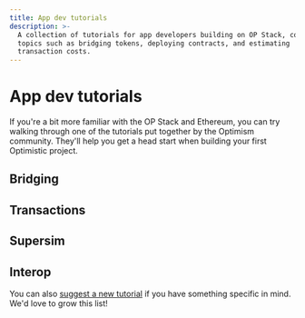 ```yaml
---
title: App dev tutorials
description: >-
  A collection of tutorials for app developers building on OP Stack, covering
  topics such as bridging tokens, deploying contracts, and estimating
  transaction costs.
---
```


# App dev tutorials

If you're a bit more familiar with the OP Stack and Ethereum, you can try walking through one of the tutorials put together by the Optimism community. They'll help you get a head start when building your first Optimistic project.

## Bridging
<CardGroup>
  <Card title="Communicating between OP Stack and Ethereum in Solidity" href="/app-developers/tutorials/bridging/cross-dom-solidity" icon="code" />
  <Card title="Bridging ERC-20 tokens with the @eth-optimism/viem package" href="/app-developers/tutorials/bridging/cross-dom-bridge-erc20" icon="coins" />
  <Card title="Bridging ETH with Viem" href="/app-developers/tutorials/bridging/cross-dom-bridge-eth" icon="ethereum" />
  <Card title="Bridging your custom ERC-20 token using the Standard Bridge" href="/app-developers/tutorials/bridging/standard-bridge-custom-token" icon="palette" />
  <Card title="Bridging your standard ERC-20 token using the Standard Bridge" href="/app-developers/tutorials/bridging/standard-bridge-standard-token" icon="certificate" />
  <Card title="Bridging tutorials" href="/app-developers/tutorials/bridging" icon="bridge-water" />
</CardGroup>

## Transactions
<CardGroup>
  <Card title="Estimating transaction costs on OP Stack" href="/app-developers/tutorials/transactions/sdk-estimate-costs" icon="calculator" />
  <Card title="Tracing deposits and withdrawals" href="/app-developers/tutorials/transactions/sdk-trace-txns" icon="route" />
  <Card title="Triggering OP Stack transactions from Ethereum" href="/app-developers/tutorials/transactions/send-tx-from-eth" icon="play" />
  <Card title="Transaction tutorials" href="/app-developers/tutorials/transactions" icon="arrow-right-arrow-left" />
</CardGroup>

## Supersim
<CardGroup>
  <Card title="Getting Started: Installation" href="/app-developers/tutorials/supersim/getting-started/installation" icon="download" />
  <Card title="Getting Started: First Steps" href="/app-developers/tutorials/supersim/getting-started/first-steps" icon="rocket" />
  <Card title="CLI: Vanilla mode (non-forked)" href="/app-developers/tutorials/supersim/reference/vanilla" icon="terminal" />
  <Card title="CLI: Fork mode" href="/app-developers/tutorials/supersim/reference/fork" icon="code-branch" />
  <Card title="Included Contracts" href="/app-developers/tutorials/supersim/chain-env/included-contracts" icon="file-contract" />
  <Card title="OPChainA (chainID 901)" href="/app-developers/tutorials/supersim/chain-env/chain-a" icon="link" />
  <Card title="OPChainB (chainID 902)" href="/app-developers/tutorials/supersim/chain-env/chain-b" icon="link" />
  <Card title="Deposit transactions" href="/app-developers/tutorials/supersim/deposit-transactions" icon="arrow-down" />
  <Card title="Supersim guides and tutorials" href="/app-developers/tutorials/supersim" icon="flask" />
</CardGroup>

## Interop
<CardGroup>
  <Card title="Deploying a SuperchainERC20" href="/app-developers/tutorials/interop/deploy-superchain-erc20" icon="rocket" />
  <Card title="Transferring a SuperchainERC20" href="/app-developers/tutorials/interop/transfer-superchainERC20" icon="paper-plane" />
  <Card title="Bridging native cross-chain ETH transfers" href="/app-developers/tutorials/interop/bridge-crosschain-eth" icon="ethereum" />
  <Card title="Interop tutorials" href="/app-developers/tutorials/interop" icon="network-wired" />
</CardGroup>

You can also [suggest a new tutorial](https://github.com/ethereum-optimism/docs/issues/new?assignees=\&labels=tutorial%2Cdocumentation%2Ccommunity-request\&projects=\&template=suggest_tutorial.yaml\&title=%5BTUTORIAL%5D+Add+PR+title) if you have something specific in mind. We'd love to grow this list!
